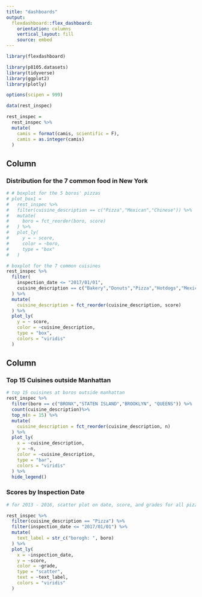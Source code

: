 ```yaml
---
title: "dashboards"
output: 
  flexdashboard::flex_dashboard:
    orientation: columns
    vertical_layout: fill
    source: embed
---
```


```r
library(flexdashboard)

library(p8105.datasets)
library(tidyverse)
library(ggplot2)
library(plotly)

options(scipen = 999)
```


```r
data(rest_inspec)

rest_inspec = 
  rest_inspec %>% 
  mutate(
    camis = format(camis, scientific = F),
    camis = as.integer(camis)
  )
```


Column {data-width=650}
-----------------------------------------------------------------------

### Distribution for the 7 common food in New York

```r

# # boxplot for the 5 boros' pizzas
# plot_box1 =
#   rest_inspec %>% 
#   filter(cuisine_description == c("Pizza","Mexican","Chinese")) %>% 
#   mutate(
#     boro = fct_reorder(boro, score)
#   ) %>% 
#   plot_ly(
#     y = ~ score,
#     color = ~boro,
#     type = "box"
#   )

# boxplot for the 7 common cuisines
rest_inspec %>% 
  filter(
    inspection_date <= "2017/01/01",
    cuisine_description == c("Bakery","Donuts","Pizza","Hotdogs","Mexican","Chinese","Hamburgers")
  ) %>% 
  mutate(
    cuisine_description = fct_reorder(cuisine_description, score)
  ) %>% 
  plot_ly(
    y = ~ score,
    color = ~cuisine_description,
    type = "box",
    colors = "viridis"
  )

```






Column {data-width=350}
-----------------------------------------------------------------------

### Top 15 Cuisines outside Manhattan

```r

# top 15 cuisines at boros outside manhattan
rest_inspec %>% 
  filter(boro == c("BRONX","STATEN ISLAND","BROOKLYN", "QUEENS")) %>% 
  count(cuisine_description)%>% 
  top_n(n = 15) %>% 
  mutate(
    cuisine_description = fct_reorder(cuisine_description, n)
  ) %>%
  plot_ly(
    x = ~cuisine_description,
    y = ~n,
    color = ~cuisine_description,
    type = "bar",
    colors = "viridis"
  ) %>% 
  hide_legend()

```


### Scores by Inspection Date

```r

# for 2013 - 2016, scatter plot on date, score, and grades for all pizzas

rest_inspec %>% 
  filter(cuisine_description == "Pizza") %>% 
  filter(inspection_date <= "2017/01/01") %>% 
  mutate(
    text_label = str_c("borogh: ", boro)
  ) %>% 
  plot_ly(
    x = ~inspection_date,
    y = ~score,
    color = ~grade,
    type = "scatter",
    text = ~text_label,
    colors = "viridis"
  )

```



